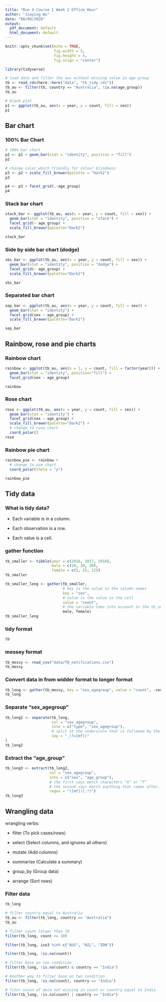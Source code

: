 ```yaml
---
title: "Run 4 Course 1 Week 2 Office Hour"
author: "Jiaying Wu"
date: "08/09/2020"
output:
  pdf_document: default
  html_document: default
---
```


```r
knitr::opts_chunk$set(echo = TRUE,
                      fig.width = 5,
                      fig.height = 4,
                      fig.align = "center")
```

```r
library(tidyverse)
```

```r
# load data and filter the aus without missing value in age group
tb <- read_rds(here::here("data", "tb_tidy.rds"))
tb_au <- filter(tb, country == "Australia", !is.na(age_group))
tb_au
```

```r
# blank plot
p1 <- ggplot(tb_au, aes(x = year, y = count, fill = sex))
p1
```

## Bar chart

### 100% Bar Chart

```r
# 100% bar chart
p2 <- p1 + geom_bar(stat = "identity", position = "fill")
p2
```

```r
# change color which friendly for colour blindness
p3 <- p2 + scale_fill_brewer(palette = "Dark2")
p3
```

```r
p4 <- p3 + facet_grid(.~age_group) 
p4
```

### Stack bar chart

```r
stack_bar <- ggplot(tb_au, aes(x = year, y = count, fill = sex)) +
  geom_bar(stat = "identity", position = "stack") +
  facet_grid(~ age_group) +
  scale_fill_brewer(palette="Dark2")

stack_bar
```

### Side by side bar chart (dodge)

```r
sbs_bar <- ggplot(tb_au, aes(x = year, y = count, fill = sex)) +
  geom_bar(stat = "identity", position = "dodge") +
  facet_grid(~ age_group) +
  scale_fill_brewer(palette="Dark2")

sbs_bar
```

### Separated bar chart

```r
sep_bar <- ggplot(tb_au, aes(x = year, y = count, fill = sex)) +
  geom_bar(stat = "identity") +
  facet_grid(sex ~ age_group) +
  scale_fill_brewer(palette="Dark2")

sep_bar
```


## Rainbow, rose and pie charts

### Rainbow chart

```r
rainbow <- ggplot(tb_au, aes(x = 1, y = count, fill = factor(year))) +
  geom_bar(stat = "identity", position="fill") +
  facet_grid(sex ~ age_group) 

rainbow
```

### Rose chart

```r
rose <- ggplot(tb_au, aes(x = year, y = count, fill = sex)) +
  geom_bar(stat = "identity") +
  facet_grid(sex ~ age_group) +
  scale_fill_brewer(palette="Dark2") + 
  # change to rose chart
  coord_polar() 
rose
```

### Rainbow pie chart

```r
rainbow_pie <- rainbow +
  # change to pie chart
  coord_polar(theta = "y")

rainbow_pie
```


## Tidy data

### What is tidy data?

- Each variable is in a column.

- Each observation is a row.

- Each value is a cell.

### gather function

```r
tb_smaller <- tibble(year = c(2016, 2017, 2018),
                     male = c(10, 20, 30),
                     female = c(5, 15, 12))
tb_smaller
```

```r
tb_smaller_long <- gather(tb_smaller, 
                          # key is the value in the column names
                          key = "sex", 
                          # value is the value in the cell
                          value = "count",
                          # the variable take into account in the tb_smaller data
                          male, female)
tb_smaller_long
```

### tidy format

```r
tb
```

### messey format

```r
tb_messy <- read_csv("data/TB_notifications.csv")
tb_messy
```

### Convert data in from widder format to longer format

```r
tb_long <- gather(tb_messy, key = "sex_agegroup", value = "count", -country, -year, -iso3)
tb_long
```

### Separate “sex_agegroup”

```r
tb_long2 <- separate(tb_long, 
                     col = "sex_agegroup", 
                     into = c("type", "sex_agegroup"),
                     # split at the underscore that is followed by the characters “m” or “f”
                     sep = "_(?=[mf])"
)
tb_long2
```

### Extract the “age_group”

```r
tb_long3 <- extract(tb_long2, 
                    col = "sex_agegroup", 
                    into = c("sex", "age_group"),
                    # the first says match characters “m” or “f”
                    # the second says match anything that comes after.
                    regex = "([mf])(.*)")
tb_long3
```


## Wrangling data

wrangling verbs:

- filter (To pick cases/rows)

- select (Select columns, and ignores all others)

- mutate (Add columns)

- summarise (Calculate a summary)

- group_by (Group data)

- arrange (Sort rows)

### Filter data

```r
tb_long
```

```r
# filter country equal to Australia
tb_au <- filter(tb_long, country == "Australia")
tb_au
```



```r
# filter count larger than 10
filter(tb_long, count >= 10)
```

```r
filter(tb_long, iso3 %in% c("AUS", "NZL", "IDN"))

```

```r
filter(tb_long, !is.na(count))
```

```r
# filter base on two condition
filter(tb_long, !is.na(count) & country == "India")
```

```r
# Another way to filter base on two condition
filter(tb_long, !is.na(count), country == "India")
```

```r
# fiter union of data not missing in count or country equal to India
filter(tb_long, !is.na(count) | country == "India")
```
